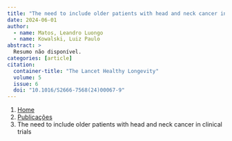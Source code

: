 ```yaml
---
title: "The need to include older patients with head and neck cancer in clinical trials"
date: 2024-06-01
author:
  - name: Matos, Leandro Luongo
  - name: Kowalski, Luiz Paulo
abstract: > 
  Resumo não disponível.
categories: [article]
citation: 
  container-title: "The Lancet Healthy Longevity"
  volume: 5
  issue: 6
  doi: "10.1016/S2666-7568(24)00067-9"
---
```


```{=html}
<nav aria-label="breadcrumb">
  <ol class="breadcrumb">
    <li class="breadcrumb-item"><a href="../../index.html">Home</a></li>
    <li class="breadcrumb-item"><a href="../index.html">Publicações</a></li>
    <li class="breadcrumb-item active" aria-current="page">The need to include older patients with head and neck cancer in clinical trials</li>
  </ol>
</nav>
```
